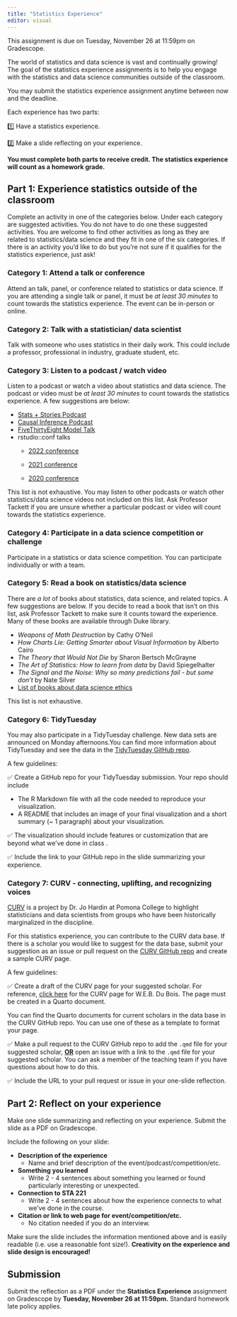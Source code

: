 ```yaml
---
title: "Statistics Experience"
editor: visual
---
```


::: callout-important
This assignment is due on Tuesday, November 26 at 11:59pm on Gradescope.
:::

The world of statistics and data science is vast and continually growing! The goal of the statistics experience assignments is to help you engage with the statistics and data science communities outside of the classroom.

You may submit the statistics experience assignment anytime between now and the deadline.

Each experience has two parts:

1️⃣ Have a statistics experience.

2️⃣ Make a slide reflecting on your experience.

**You must complete both parts to receive credit. The statistics experience will count as a homework grade.**

## Part 1: Experience statistics outside of the classroom

Complete an activity in one of the categories below. Under each category are suggested activities. You do not have to do one these suggested activities. You are welcome to find other activities as long as they are related to statistics/data science and they fit in one of the six categories. If there is an activity you'd like to do but you're not sure if it qualifies for the statistics experience, just ask!

### Category 1: Attend a talk or conference

Attend an talk, panel, or conference related to statistics or data science. If you are attending a single talk or panel, it must be *at least 30 minutes* to count towards the statistics experience. The event can be in-person or online.

### Category 2: Talk with a statistician/ data scientist

Talk with someone who uses statistics in their daily work. This could include a professor, professional in industry, graduate student, etc.

### Category 3: Listen to a podcast / watch video

Listen to a podcast or watch a video about statistics and data science. The podcast or video must be *at least 30 minutes* to count towards the statistics experience. A few suggestions are below:

-   [Stats + Stories Podcast](https://statsandstories.net/)
-   [Causal Inference Podcast](https://casualinfer.libsyn.com/)
-   [FiveThirtyEight Model Talk](https://fivethirtyeight.com/tag/model-talk/)
-   rstudio::conf talks
    -   [2022 conference](https://www.rstudio.com/conference/)

    -   [2021 conference](https://www.rstudio.com/resources/rstudioglobal-2021/)

    -   [2020 conference](https://www.rstudio.com/resources/rstudioconf-2020/)

This list is not exhaustive. You may listen to other podcasts or watch other statistics/data science videos not included on this list. Ask Professor Tackett if you are unsure whether a particular podcast or video will count towards the statistics experience.

### Category 4: Participate in a data science competition or challenge

Participate in a statistics or data science competition. You can participate individually or with a team.

### Category 5: Read a book on statistics/data science

There are *a lot* of books about statistics, data science, and related topics. A few suggestions are below. If you decide to read a book that isn't on this list, ask Professor Tackett to make sure it counts toward the experience. Many of these books are available through Duke library.

-   *Weapons of Math Destruction* by Cathy O'Neil
-   *How Charts Lie: Getting Smarter about Visual Information* by Alberto Cairo
-   *The Theory that Would Not Die* by Sharon Bertsch McGrayne
-   *The Art of Statistics: How to learn from data* by David Spiegelhalter
-   *The Signal and the Noise: Why so many predictions fail - but some don't* by Nate Silver
-   [List of books about data science ethics](https://teachdatascience.com/bookclub/)

This list is not exhaustive.

### Category 6: TidyTuesday

You may also participate in a TidyTuesday challenge. New data sets are announced on Monday afternoons.You can find more information about TidyTuesday and see the data in the [TidyTuesday GitHub repo](https://github.com/rfordatascience/tidytuesday).

A few guidelines:

✅ Create a GitHub repo for your TidyTuesday submission. Your repo should include

-   The R Markdown file with all the code needed to reproduce your visualization.
-   A README that includes an image of your final visualization and a short summary (\~ 1 paragraph) about your visualization.

✅ The visualization should include features or customization that are beyond what we've done in class .

✅ Include the link to your GitHub repo in the slide summarizing your experience.

### Category 7: CURV - connecting, uplifting, and recognizing voices

[CURV](https://hardin47.github.io/CURV/) is a project by Dr. Jo Hardin at Pomona College to highlight statisticians and data scientists from groups who have been historically marginalized in the discipline. <!--We will highlight some of the scholars in the CURV data base through the "Statistician of the Day" during lecture each week.-->

<!--# There are two options for this statistics experience:-->

<!--# Learn about one of the scholars in the CURV data base and present what you learn in class.-->

<!--# A few guidelines:-->

<!--# Let Professor Tackett know at least one week in advance of when you'd like to present a Statistician of the Day. They will take place at the beginning of lectures on Mondays.-->

<!--# Create 1 - 2 slides about the scholar.-->

<!--# Present at the beginning of lecture for both lectures. If you are unable to attend the beginning of both lectures, you can present in-person during your lecture period and provide a short video for the other lecture period.-->

For this statistics experience, you can contribute to the CURV data base. If there is a scholar you would like to suggest for the data base, submit your suggestion as an issue or pull request on the [CURV GitHub repo](https://github.com/hardin47/CURV/) and create a sample CURV page.

A few guidelines:

✅ Create a draft of the CURV page for your suggested scholar. For reference, [click here](https://hardin47.github.io/CURV/scholars/dubois.html) for the CURV page for W.E.B. Du Bois. The page must be created in a Quarto document.

::: callout-tip
You can find the Quarto documents for current scholars in the data base in the CURV GitHub repo. You can use one of these as a template to format your page.
:::

✅ Make a pull request to the CURV GitHub repo to add the `.qmd` file for your suggested scholar, [**OR**]{.underline} open an issue with a link to the `.qmd` file for your suggested scholar. You can ask a member of the teaching team if you have questions about how to do this.

✅ Include the URL to your pull request or issue in your one-slide reflection.

## Part 2: Reflect on your experience

Make one slide summarizing and reflecting on your experience. Submit the slide as a PDF on Gradescope.

Include the following on your slide:

-   **Description of the experience**
    -   Name and brief description of the event/podcast/competition/etc.
-   **Something you learned**
    -   Write 2 - 4 sentences about something you learned or found particularly interesting or unexpected.
-   **Connection to STA 221**
    -   Write 2 - 4 sentences about how the experience connects to what we've done in the course.
-   **Citation or link to web page for event/competition/etc.**
    -   No citation needed if you do an interview.

Make sure the slide includes the information mentioned above and is easily readable (i.e. use a reasonable font size!). **Creativity on the experience and slide design is encouraged!**

## Submission

Submit the reflection as a PDF under the **Statistics Experience** assignment on Gradescope by **Tuesday, November 26 at 11:59pm.** Standard homework late policy applies.
